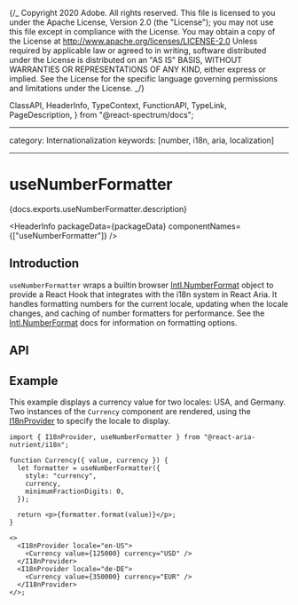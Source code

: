 {/_ Copyright 2020 Adobe. All rights reserved.
This file is licensed to you under the Apache License, Version 2.0 (the "License");
you may not use this file except in compliance with the License. You may obtain a copy
of the License at http://www.apache.org/licenses/LICENSE-2.0
Unless required by applicable law or agreed to in writing, software distributed under
the License is distributed on an "AS IS" BASIS, WITHOUT WARRANTIES OR REPRESENTATIONS
OF ANY KIND, either express or implied. See the License for the specific language
governing permissions and limitations under the License. _/}


  ClassAPI,
  HeaderInfo,
  TypeContext,
  FunctionAPI,
  TypeLink,
  PageDescription,
} from "@react-spectrum/docs";

---

category: Internationalization
keywords: [number, i18n, aria, localization]

---

# useNumberFormatter

<PageDescription>{docs.exports.useNumberFormatter.description}</PageDescription>

<HeaderInfo packageData={packageData} componentNames={["useNumberFormatter"]} />

## Introduction

`useNumberFormatter` wraps a builtin browser [Intl.NumberFormat](https://developer.mozilla.org/en-US/docs/Web/JavaScript/Reference/Global_Objects/Intl/NumberFormat)
object to provide a React Hook that integrates with the i18n system in React Aria. It handles formatting numbers for the current locale,
updating when the locale changes, and caching of number formatters for performance. See the
[Intl.NumberFormat](https://developer.mozilla.org/en-US/docs/Web/JavaScript/Reference/Global_Objects/Intl/NumberFormat) docs for
information on formatting options.

## API

<FunctionAPI function={docs.exports.useNumberFormatter} links={docs.links} />

## Example

This example displays a currency value for two locales: USA, and Germany. Two instances of the `Currency` component are rendered,
using the [I18nProvider](I18nProvider.html) to specify the locale to display.

```tsx example
import { I18nProvider, useNumberFormatter } from "@react-aria-nutrient/i18n";

function Currency({ value, currency }) {
  let formatter = useNumberFormatter({
    style: "currency",
    currency,
    minimumFractionDigits: 0,
  });

  return <p>{formatter.format(value)}</p>;
}

<>
  <I18nProvider locale="en-US">
    <Currency value={125000} currency="USD" />
  </I18nProvider>
  <I18nProvider locale="de-DE">
    <Currency value={350000} currency="EUR" />
  </I18nProvider>
</>;
```
